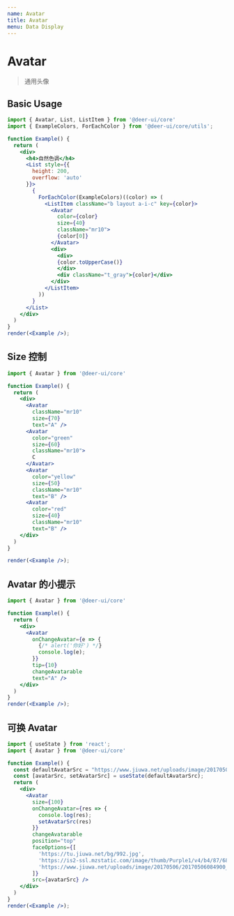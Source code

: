 ```yaml
---
name: Avatar
title: Avatar
menu: Data Display
---
```


# Avatar

> 通用头像

## Basic Usage

```jsx live noInline
import { Avatar, List, ListItem } from '@deer-ui/core'
import { ExampleColors, ForEachColor } from '@deer-ui/core/utils';

function Example() {
  return (
    <div>
      <h4>自然色调</h4>
      <List style={{
        height: 200,
        overflow: 'auto'
      }}>
        {
          ForEachColor(ExampleColors)((color) => (
            <ListItem className="b layout a-i-c" key={color}>
              <Avatar
                color={color}
                size={40}
                className="mr10">
                {color[0]}
              </Avatar>
              <div>
                <div>
                {color.toUpperCase()}
                </div>
                <div className="t_gray">{color}</div>
              </div>
            </ListItem>
          ))
        }
      </List>
    </div>
  )
}
render(<Example />);
```

## Size 控制

```jsx live noInline
import { Avatar } from '@deer-ui/core'

function Example() {
  return (
    <div>
      <Avatar
        className="mr10"
        size={70}
        text="A" />
      <Avatar
        color="green"
        size={60}
        className="mr10">
        C
      </Avatar>  
      <Avatar
        color="yellow"
        size={50}
        className="mr10"
        text="B" />     
      <Avatar
        color="red"
        size={40}
        className="mr10"
        text="B" />     
    </div>
  )
}

render(<Example />);
```

## Avatar 的小提示

```jsx live noInline
import { Avatar } from '@deer-ui/core'

function Example() {
  return (
    <div>
      <Avatar
        onChangeAvatar={e => {
          {/* alert('你好') */}
          console.log(e);
        }}
        tip={10}
        changeAvatarable
        text="A" />
    </div>
  )
}
render(<Example />);
```

## 可换 Avatar

```jsx live noInline
import { useState } from 'react';
import { Avatar } from '@deer-ui/core'

function Example() {
  const defaultAvatarSrc = "https://www.jiuwa.net/uploads/image/20170506/20170506084900_43824.jpg";
  const [avatarSrc, setAvatarSrc] = useState(defaultAvatarSrc);
  return (
    <div>
      <Avatar
        size={100}
        onChangeAvatar={res => {
          console.log(res);
          setAvatarSrc(res)
        }}
        changeAvatarable
        position="top"
        faceOptions={[
          'https://tu.jiuwa.net/bg/992.jpg',
          'https://is2-ssl.mzstatic.com/image/thumb/Purple1/v4/b4/87/68/b487686b-27ec-9bb2-4fff-0c924c426a01/mzl.osfqhmvz.jpg/246x0w.jpg',
          'https://www.jiuwa.net/uploads/image/20170506/20170506084900_43824.jpg',
        ]}
        src={avatarSrc} />
    </div>
  )
}
render(<Example />);
```
